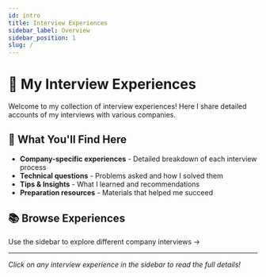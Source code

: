 ```yaml
---
id: intro
title: Interview Experiences
sidebar_label: Overview
sidebar_position: 1
slug: /
---
```


# 💼 My Interview Experiences

Welcome to my collection of interview experiences! Here I share detailed accounts of my interviews with various companies.

## 🎯 What You'll Find Here

- **Company-specific experiences** - Detailed breakdown of each interview process
- **Technical questions** - Problems asked and how I solved them
- **Tips & Insights** - What I learned and recommendations
- **Preparation resources** - Materials that helped me succeed

## 📚 Browse Experiences

Use the sidebar to explore different company interviews →

---

*Click on any interview experience in the sidebar to read the full details!*
